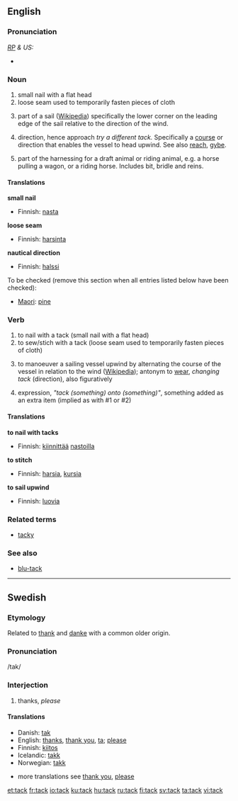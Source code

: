 ==English==

===Pronunciation===
''[[RP]] & US:'' {{IPA|/tæk/}}
*{{audio|en-us-tack.ogg|Audio (US)}}

===Noun===
{{en-noun}}

#small nail with a flat head
#loose seam used to temporarily fasten pieces of cloth
# {{nautical}} part of a sail ([[w:tack|Wikipedia]]) specifically the lower corner on the leading edge of the sail relative to the direction of the wind.
# {{nautical}} direction, hence approach ''try a different tack.'' Specifically a [[course]] or direction that enables the vessel to head upwind. See also [[reach]], [[gybe]].
#part of the harnessing for a draft animal or riding animal, e.g. a horse pulling a wagon, or a riding horse. Includes bit, bridle and reins.

====Translations====
'''small nail'''
{{top}}
*Finnish: [[nasta]]
{{bottom}}

'''loose seam'''
{{top}}
*Finnish: [[harsinta]]
{{bottom}}

'''nautical direction'''
{{top}}
*Finnish: [[halssi]]
{{bottom}}

To be checked (remove this section when all entries listed below have been checked):
{{top}}
*[[Maori]]: [[pine]]
{{bottom}}

===Verb===
{{en-verb}}

#to nail with a tack (small nail with a flat head)
#to sew/stich with a tack (loose seam used to temporarily fasten pieces of cloth)
# {{nautical}} to manoeuver a sailing vessel upwind by  alternating the course of the vessel in relation to the wind ([[w:tack|Wikipedia]]); antonym to [[wear]], ''changing tack'' (direction), also figuratively
#expression, ''"tack (something) onto (something)"'', something added as an extra item (implied as with #1 or #2)

====Translations====
'''to nail with tacks'''
{{top}}
*Finnish: [[kiinnittää]] [[nasta|nastoilla]]
{{bottom}}

'''to stitch'''
{{top}}
*Finnish: [[harsia]], [[kursia]]
{{bottom}}

'''to sail upwind'''
{{top}}
*Finnish: [[luovia]]
{{bottom}}

===Related terms===
*[[tacky]]

===See also===
*[[blu-tack]]


----

==Swedish==

===Etymology===
Related to [[thank]] and [[danke]] with a common older origin.

===Pronunciation===
/tak/

===Interjection===
#thanks, ''please''

<!-- please do not remove da/is/no translations since they are related -->
====Translations====
*Danish: [[tak]]
*English: [[thanks]], [[thank you]], [[ta]]; [[please]]
*Finnish: [[kiitos]]
*Icelandic: [[takk]]
*Norwegian: [[takk]]

*more translations see [[thank you]], [[please]]

[[et:tack]]
[[fr:tack]]
[[io:tack]]
[[ku:tack]]
[[hu:tack]]
[[ru:tack]]
[[fi:tack]]
[[sv:tack]]
[[ta:tack]]
[[vi:tack]]